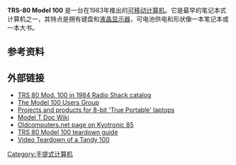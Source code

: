 {{expand|time=2016-08-18T07:28:32+00:00}}
{{unreferenced|time=2016-08-18T07:28:32+00:00}}
{{Infobox information appliance
| name         = TRS-80 Model 100
| logo         =
| image        = Radio Shack TRS-80 Model 100.jpg
| caption      = <!-- include if image is not a logo -->
| developer    = [[Kyocera|Kyocera]], [[Tandy_Computers|Tandy]], [[Microsoft|Microsoft]]
| manufacturer = 
| carrier      = 
| family       =
| type         = [[可移动计算机|可移动计算机]]
| generation   =
| releasedate  = {{Start date and age|1983}}
| lifespan     = 
| price        = 8K 版本 {{USD|1099|1983|}}<br />24K 版本 {{USD|1399|1983|}}<!-- this is price at initial release, not the current price. -->
| discontinued =
| unitssold    = 6,000,000
| unitsshipped =
| media        = 
| os           = Custom dedicated runtime in firmware<!-- operating system --> 
| power        = 四节[[AA电池|AA电池]]或电源适配器 6V (>180 mA)
| cpu          = 2.4-[[Hertz|MHz]] [[Intel|Intel]] [[Intel_8085|80C85]]
| storage      = 
| memory       = 8 [[Kilobyte|KB]] - 32 KB (可支持)
| display      = 8 行, 40 字符 [[LCD|LCD]]
| graphics     = 240 x 64 [[像素|像素]] 寻址图形
| sound        = 
| input        = 键盘：56 键，8个可编程功能键和4个专用命令键
| location     = <!-- GPS or Wi-Fi based -->
| controllers  =
| output       =
| camera       =
| touchpad     =
| connectivity = 
| service      = <!-- online service/s offered -->
| dimensions   = 300 x {{nowrap|215 x 50 mm}}
| weight       = 带电池大约重 {{convert|1.4|kg|lb}} 
| topgame      =
| compatibility =
| predecessor  = 
| successor    = 
| related      = 
| website      =
}}
'''TRS-80 Model 100''' 是一台在1983年推出的[[可移动计算机|可移动计算机]]。它是最早的笔记本式计算机之一，其特点是拥有键盘和[[液晶显示器|液晶显示器]]，可电池供电和形状像一本笔记本或一本大书。

==参考资料==
{{Reflist}}
==外部链接==
* [http://www.radioshackcatalogs.com/html/catalogs_extra/1984_rsc-10/h059.html TRS 80 Mod. 100 in 1984 Radio Shack catalog]{{Wayback|url=http://www.radioshackcatalogs.com/html/catalogs_extra/1984_rsc-10/h059.html |date=20131107201327 }}
* [http://www.club100.org The Model 100 Users Group]{{Wayback|url=http://www.club100.org/ |date=20200916155111 }}
* [http://bitchin100.com Projects and products for 8-bit 'True Portable' laptops]{{Wayback|url=http://bitchin100.com/ |date=20110727175810 }}
* [http://bitchin100.com/wiki/index.php?title=Model_T_DocGarden Model T Doc Wiki]{{Wayback|url=http://bitchin100.com/wiki/index.php?title=Model_T_DocGarden |date=20100123191452 }}
* [http://oldcomputers.net/kc.html Oldcomputers.net page on Kyotronic 85]{{Wayback|url=http://oldcomputers.net/kc.html |date=20160925161705 }} 
* [http://www.techrepublic.com/photos/tandy-trs-80-model-100-teardown/6189800 TRS 80 Model 100 teardown guide]{{Wayback|url=http://www.techrepublic.com/photos/tandy-trs-80-model-100-teardown/6189800 |date=20121126213944 }}
* [http://www.youtube.com/watch?v=Prl6D7bqQo8 Video Teardown of a Tandy 100]{{Wayback|url=http://www.youtube.com/watch?v=Prl6D7bqQo8 |date=20161109184708 }}

[[Category:手提式计算机|Category:手提式计算机]]